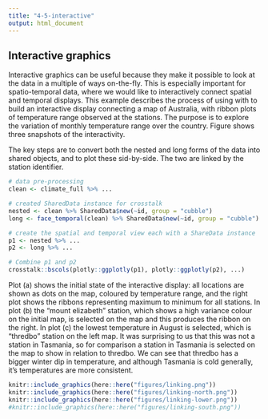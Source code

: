 ```yaml
---
title: "4-5-interactive"
output: html_document
---
```


## Interactive graphics

Interactive graphics can be useful because they make it possible to look at the data in a multiple of ways on-the-fly. This is especially important for spatio-temporal data, where we would like to interactively connect spatial and temporal displays. This example describes the process of using \pkg{cubble} with \pkg{crosstalk} to build an interactive display connecting a map of Australia, with ribbon plots of temperature range observed at the stations. The purpose is to explore the variation of monthly temperature range over the country. Figure \ref{fig:interactive-linking} shows three snapshots of the interactivity.

<!--When dealing with spatio-temporal data, users may wish to make plots to learn the spatial distribution of a variable or to find patterns, such as trend or seasonality, in the time series. Combining these two types of plots with interactivity lets users link between points on the map and the corresponding time series to explore the spatial and temporal dimensions of the data simultaneously.--> 

The key steps are to convert both the nested and long forms of the data into shared objects, and to plot these sid-by-side. The two are linked by the station identifier.

<!--The temperature range is calculated as the difference between \code{tmax} and \code{tmin} and its monthly average over 2016-2020 is taken before calculating the variance. A \code{SharedData} object is constructed for each form of the cubble and the same \code{group} argument ensures the cross-linking of the two forms via the common \code{id} column. The spatial map and time series plot are then made with each \code{SharedData} object separately. In this example, stations on the Australia map, made from the nested form, are coloured by the calculated variance. A ribbon band is constructed using the long form cubble to show each station's maximum and minimum temperature over time. In the case of a different dataset, users could calculate other station-dependent measures in the nested form or make other time-wise summary of the data in the long form to customise the spatial or temporal view. The cross-linking between the two plots is always safeguarded by the shared \code{id} column embedded in the cubble structure. Below is the pseudo-code that outlines the process to construct the interactive graphic described above:-->

``` r
# data pre-processing
clean <- climate_full %>% ...

# created SharedData instance for crosstalk
nested <- clean %>% SharedData$new(~id, group = "cubble")
long <- face_temporal(clean) %>% SharedData$new(~id, group = "cubble")

# create the spatial and temporal view each with a ShareData instance
p1 <- nested %>% ...
p2 <- long %>% ...

# Combine p1 and p2
crosstalk::bscols(plotly::ggplotly(p1), plotly::ggplotly(p2), ...)

```

Plot (a) shows the initial state of the interactive display: all locations are shown as dots on the map, coloured by temperature range, and the right plot shows the ribbons representing maximum to minimum for all stations. In plot (b) the "mount elizabeth" station, which shows a high variance colour on the initial map, is selected on the map and this produces the ribbon on the right. In plot (c) the lowest temperature in August is selected, which is "thredbo" station on the left map. It was surprising to us that this was not a station in Tasmania, so for comparison a station in Tasmania is selected on the map to show in relation to thredbo. We can see that thredbo has a bigger winter dip in temperature, and although Tasmania is cold generally, it's temperatures are more consistent.

<!-- In Figure \ref{fig:interactive-linking}, the first row shows the initial view of the interactive graphic. Most regions in Australia have a low variance of temperature range, while the North-West coastline, the bottom of South Australia, and Victoria stand out with larger monthly changes. In the second row, the Mount Elizabeth station, which shows a high variance colour on the initial map, is selected on the map and this produces the ribbon on the right. In the third row, the lowest temperature in August is selected, which highlights the corresponding thredbo station on the left map. -->

```r
knitr::include_graphics(here::here("figures/linking.png"))
knitr::include_graphics(here::here("figures/linking-north.png"))
knitr::include_graphics(here::here("figures/linking-lower.png"))
#knitr::include_graphics(here::here("figures/linking-south.png"))
```

